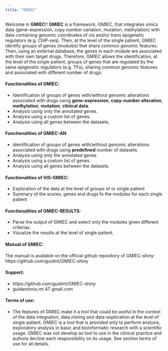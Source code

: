 ```yaml
---
title: "GMIEC"
---
```

  
Welcome in **GMIEC**!! **GMIEC** is a framework, GMIEC, that integrates omics data (gene-expression, copy number variation, mutation, methylation) with data containing genomic coordinates of cis and/or trans epigenetic regulators (e.g. ChIP-seq). Then, at the level of the single patient, GMIEC identify groups of genes (modules) that share common genomic features. Then, using an external database, the genes in each module are associated with their own target drugs. Therefore, GMIEC allows the identification, at the level of the single patient, groups of genes that are regulated by the same epigenetic regulators (e.g. TFs), sharing common genomic features and associated with different number of drugs.

#### **Functionalities of GMIEC:**

- Identification of groups of genes with/without genomic alterations associated with drugs using **gene-expression**, **copy-number alteration**, **methylation**, **mutation**, **clinical data**.
- Analysis using only the annotated genes.
- Analysis using a custom list of genes.
- Analysis using all genes between the datasets.

#### **Functionalities of GMIEC-AN**
- Identification of groups of genes with/without genomic alterations associated with drugs using **predefined** number of datasets.
- Analysis using only the annotated genes.
- Analysis using a custom list of genes.
- Analysis using all genes between the datasets.

#### **Functionalities of VIS-GMIEC:**
- Exploration of the data at the level of groups of or single patient
- Summary of the scores, genes and drugs fo the modules for each single patient

#### **Functionalities of GMIEC-RESULTS:**
- Parse the output of GMIEC and select only the modules given different criterias.
- Visualize the results at the level of single patient.

#### **Manual of GMIEC:** 
The manual is available on the official github repository of GMIEC-shiny: https://github.com/guidmt/GMIEC-shiny

#### **Support:** 
-  https://github.com/guidmt/GMIEC-shiny
-  guidantonio.mt AT gmail.com

#### **Terms of use:** 
-  The features of GMIEC make it a tool that could be useful in the context of the data integration, data mining and data-exploration at the level of single patient. GMIEC is a tool that is provided only to perform analysis, exploratory analysis in basic and bioinformatic research with a scientific usage. GMIEC was not develop as tool to use in the clinical practice and authors decline each responsibility on its usage. See section terms of use for all details.




